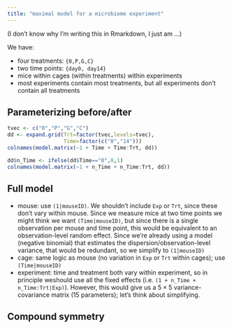```yaml
---
title: "maximal model for a microbiome experiment"
---
```


(I don't know why I'm writing this in Rmarkdown, I just am ...)

We have:

- four treatments: `{0,P,G,C}`
- two time points: `{day0, day14}`
- mice within cages (within treatments) within experiments
- most experiments contain most treatments, but all experiments don't contain all treatments

## Parameterizing before/after

```r
tvec <- c("0","P","G","C")
dd <- expand.grid(Trt=factor(tvec,levels=tvec),
                  Time=factor(c("0","14")))
colnames(model.matrix(~1 + Time + Time:Trt, dd))
```

```r
dd$n_Time <- ifelse(dd$Time=="0",0,1)
colnames(model.matrix(~1 + n_Time + n_Time:Trt, dd))
```

## Full model

- mouse: use `(1|mouseID)`. We shouldn't include `Exp` or `Trt`, since these don't vary within mouse. Since we measure mice at two time points we might think we want `(Time|mouseID)`, but since there is a single observation per mouse and time point, this would be equivalent to an observation-level random effect. Since we're already using a model (negative binomial) that estimates the dispersion/observation-level variance, that would be redundant, so we simplify to `(1|mouseID)`
- cage: same logic as mouse (no variation in `Exp` or `Trt` within cages); use `(Time|mouseID)`
- experiment: time and treatment both vary within experiment, so in principle weshould use all the fixed effects (i.e. `(1 + n_Time + n_Time:Trt|Exp)`). However, this would give us a $5 \times 5$ variance-covariance matrix (15 parameters); let's think about simplifying.

## Compound symmetry
